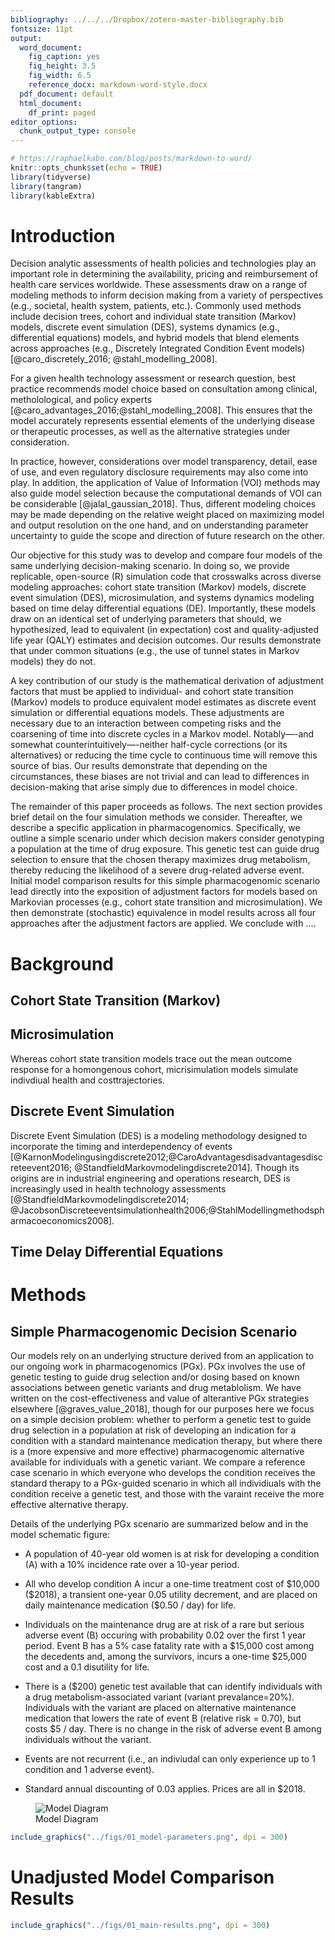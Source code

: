 ```yaml
---
bibliography: ../../../Dropbox/zotero-master-bibliography.bib
fontsize: 11pt
output:
  word_document:
    fig_caption: yes
    fig_height: 3.5
    fig_width: 6.5
    reference_docx: markdown-word-style.docx
  pdf_document: default
  html_document:
    df_print: paged
editor_options: 
  chunk_output_type: console
---
```


```r
# https://raphaelkabo.com/blog/posts/markdown-to-word/
knitr::opts_chunk$set(echo = TRUE)
library(tidyverse)
library(tangram)
library(kableExtra)
```

# Introduction

Decision analytic assessments of health policies and technologies play an important role in determining the availability, pricing and reimbursement of health care services worldwide. These assessments draw on a range of modeling methods to inform decision making from a variety of perspectives (e.g., societal, health system, patients, etc.).  Commonly used methods include decision trees, cohort and individual state transition (Markov) models, discrete event simulation (DES), systems dynamics (e.g., differential equations) models, and hybrid models that blend elements across approaches (e.g., Discretely Integrated Condition Event models) [@caro_discretely_2016; @stahl_modelling_2008]. 

For a given health technology assessment or research question, best practice recommends model choice based on consultation among clinical, metholological, and policy experts [@caro_advantages_2016;@stahl_modelling_2008]. This ensures that the model accurately represents essential elements of the underlying disease or therapeutic processes, as well as the alternative strategies under consideration. 

In practice, however, considerations over model transparency, detail, ease of use, and even regulatory disclosure requirements may also come into play. In addition, the application of Value of Information (VOI) methods may also guide model selection because the computational demands of VOI can be considerable [@jalal_gaussian_2018]. Thus, different modeling choices may be made depending on the relative weight placed on maximizing model and output resolution on the one hand, and on understanding parameter uncertainty to guide the scope and direction of future research on the other. 
 
Our objective for this study was to develop and compare four models of the same underlying decision-making scenario. In doing so, we provide replicable, open-source (R) simulation code that crosswalks across diverse modeling approaches: cohort state transition (Markov) models,  discrete event simulation (DES), microsimulation, and systems dynamics modeling based on time delay differential equations (DE). Importantly, these models draw on an identical set of underlying parameters that should, we hypothesized, lead to equivalent (in expectation) cost and quality-adjusted life year (QALY) estimates and decision outcomes.  Our results demonstrate that under common situations (e.g., the use of tunnel states in Markov models) they do not. 

A key contribution of our study is the mathematical derivation of adjustment factors that must be applied to individual- and cohort state transition (Markov) models to produce equivalent model estimates as discrete event simulation or differential equations models.  These adjustments are necessary due to an interaction between competing risks and the coarsening of time into discrete cycles in a Markov model. Notably—-and somewhat counterintuitively—-neither half-cycle corrections (or its alternatives) or reducing the time cycle to continuous time will remove this source of bias. Our results demonstrate that depending on the circumstances, these biases are not trivial and can lead to differences in decision-making that arise simply due to differences in model choice. 

The remainder of this paper proceeds as follows. The next section provides brief detail on the four simulation methods we consider. Thereafter, we describe a specific application in pharmacogenomics. Specifically, we outline a simple scenario under which decision makers consider genotyping a population at the time of drug exposure. This genetic test can guide drug selection to ensure that the chosen therapy maximizes drug metabolism, thereby reducing the likelihood of a severe drug-related adverse event. Initial model comparison results for this simple pharmacogenomic scenario lead directly into the exposition of adjustment factors for models based on Markovian processes (e.g., cohort state transition and microsimulation). We then demonstrate (stochastic) equivalence in model results across all four approaches after the adjustment factors are applied. We conclude with .... 

# Background

## Cohort State Transition (Markov)

## Microsimulation 

Whereas cohort state transition models trace out the mean outcome response for a homongenous cohort, micrisimulation models simulate indivdiual health and costtrajectories. 

## Discrete Event Simulation

Discrete Event Simulation (DES) is a modeling methodology designed to incorporate the timing and interdependency of events [@KarnonModelingusingdiscrete2012;@CaroAdvantagesdisadvantagesdiscreteevent2016; @StandfieldMarkovmodelingdiscrete2014]. Though its origins are in industrial engineering and operations research, DES is increasingly used in health technology assessments [@StandfieldMarkovmodelingdiscrete2014; @JacobsonDiscreteeventsimulationhealth2006;@StahlModellingmethodspharmacoeconomics2008].

<!-- For example, in a DES it is straightforward to allow the probability of some future event to depend on the time spent in a given state (e.g., the probability of a pharmacogenomically-related adverse event declines as the amount of time spent on the drug increases). In addition, in cases where pharmacogenomic information informs the initial dosing of a drug (e.g., in the case of warfarin, which has received a great deal of pharmacogenomic attention), DES can readily accommodate the arrival rate of the genomic information. Such dynamics are difficult if not impossible to model using more standard Markov approaches (Caro and Möller 2016). -->

## Time Delay Differential Equations 


# Methods

## Simple Pharmacogenomic Decision Scenario

Our models rely on an underlying structure derived from an application to our ongoing work in pharmacogenomics (PGx). PGx involves the use of genetic testing to guide drug selection and/or dosing based on known associations between genetic variants and drug metablolism. We have written on the cost-effectiveness and value of alterantive PGx strategies elsewhere [@graves_value_2018], though for our purposes here we  focus on a simple decision problem: whether to perform a genetic test to guide drug selection in a population at risk of developing an indication for a condition with a  standard maintenance medication therapy, but where there is a (more expensive and more effective) pharmacogenomic alternative available for individuals with a genetic variant. We compare a reference case scenario in which everyone who develops the condition receives the standard therapy to a PGx-guided scenario in which all individiuals with the condition receive a genetic test, and those with the varaint receive the more effective alternative therapy.

Details of the underlying PGx scenario are summarized below and in the model schematic figure:

- A population of 40-year old women is at risk for developing a condition (A) with a 10% incidence rate over a 10-year period. 

- All who develop condition A incur a one-time treatment cost of $10,000 ($2018), a transient one-year 0.05 utility decrement,  and are placed on daily maintenance medication ($0.50 / day) for life. 

- Individuals on the maintenance drug are at risk of a rare but serious adverse event (B) occuring with probability 0.02 over the first 1 year period. Event B has a 5% case fatality rate with a \$15,000 cost among the decedents and, among the survivors, incurs a one-time \$25,000 cost and a 0.1 disutility for life.

- There is a ($200) genetic test available that can identify individuals with a drug metabolism-associated variant (variant prevalance=20%). Individuals with the variant are placed on alternative maintenance medication that lowers the rate of event B (relative risk = 0.70), but costs \$5 / day. There is no change in the risk of adverse event B among individuals without the variant. 

- Events are not recurrent (i.e., an indiviudal can only experience up to 1 condition and 1 adverse event).

- Standard annual discounting of 0.03 applies. Prices are all in $2018. 

![Model Diagram](../figs/01_simplest-model.png)

```r
include_graphics("../figs/01_model-parameters.png", dpi = 300)
```

# Unadjusted Model Comparison Results

```r
include_graphics("../figs/01_main-results.png", dpi = 300)
```



